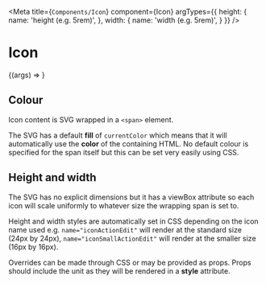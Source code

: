 

<Meta
  title={`Components/Icon`}
  component={Icon}
  argTypes={{
    height: {
      name: 'height (e.g. 5rem)',
    },
    width: {
      name: 'width (e.g. 5rem)',
    }
  }}
/>

# Icon

<Canvas>
  <Story name="Icon" args={{ 
      name: 'iconDirectionalArrowDown'
    }}>
    {(args) => <Icon {...args} />}
  </Story>
</Canvas>

## Colour
Icon content is SVG wrapped in a `<span>` element.

The SVG has a default **fill** of `currentColor` which means that it will automatically use the **color** of the containing HTML. No default colour is specified for the span itself but this can be set very easily using CSS.

## Height and width
The SVG has no explicit dimensions but it has a viewBox attribute so each icon will scale uniformly to whatever size the wrapping span is set to.

Height and width styles are automatically set in CSS depending on the icon name used e.g. `name="iconActionEdit"` will render at the standard size (24px by 24px), `name="iconSmallActionEdit"` will render at the smaller size (16px by 16px).

Overrides can be made through CSS or may be provided as props. Props should include the unit as they will be rendered in a **style** attribute.

